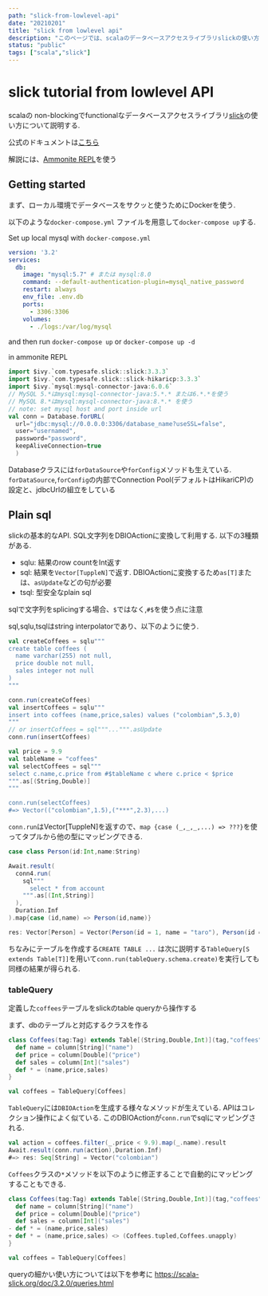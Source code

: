 ```yaml
---
path: "slick-from-lowlevel-api"
date: "20210201"
title: "slick from lowlevel api"
description: "このページでは、scalaのデータベースアクセスライブラリslickの使い方をlow level apiから説明します"
status: "public"
tags: ["scala","slick"]
---
```

# slick tutorial from lowlevel API

scalaの non-blockingでfunctionalなデータベースアクセスライブラリ[slick](https://scala-slick.org/)の使い方について説明する.

公式のドキュメントは[こちら](https://scala-slick.org/doc/3.3.3/introduction.html)

解説には、[Ammonite REPL](httpss://ammonite.io)を使う

## Getting started
まず、ローカル環境でデータベースをサクッと使うためにDockerを使う.

以下のような`docker-compose.yml` ファイルを用意して`docker-compose up`する.


Set up local mysql with `docker-compose.yml`

```yaml
version: '3.2'
services:
  db:
    image: "mysql:5.7" # または mysql:8.0
    command: --default-authentication-plugin=mysql_native_password
    restart: always
    env_file: .env.db
    ports:
      - 3306:3306
    volumes:
      - ./logs:/var/log/mysql
```
and then run `docker-compose up` or `docker-compose up -d`


in ammonite REPL

```scala
import $ivy.`com.typesafe.slick::slick:3.3.3`
import $ivy.`com.typesafe.slick::slick-hikaricp:3.3.3`
import $ivy.`mysql:mysql-connector-java:6.0.6`
// MySQL 5.*はmysql:mysql-connector-java:5.*.* または6.*.*を使う
// MySQL 8.*はmysql:mysql-connector-java:8.*.* を使う 
// note: set mysql host and port inside url
val conn = Database.forURL(
  url="jdbc:mysql://0.0.0.0:3306/database_name?useSSL=false",
  user="usernamed",
  password="password",
  keepAliveConnection=true
  ) 

```
Databaseクラスには`forDataSource`や`forConfig`メソッドも生えている.
`forDataSource`,`forConfig`の内部でConnection Pool(デフォルトはHikariCP)の設定と、jdbcUrlの組立をしている


## Plain sql

slickの基本的なAPI. SQL文字列をDBIOActionに変換して利用する. 以下の3種類がある.

- sqlu: 結果のrow countをInt返す
- sql: 結果を`Vector[TuppleN]`で返す. DBIOActionに変換するため`as[T]`または、`asUpdate`などの句が必要
- tsql: 型安全なplain sql

sqlで文字列をsplicingする場合、`$`ではなく,`#$`を使う点に注意

sql,sqlu,tsqlはstring interpolatorであり、以下のように使う.
```scala
val createCoffees = sqlu"""
create table coffees (
  name varchar(255) not null,
  price double not null,
  sales integer not null
)
"""

conn.run(createCoffees)
val insertCoffees = sqlu"""
insert into coffees (name,price,sales) values ("colombian",5.3,0)
"""
// or insertCoffees = sql"""...""".asUpdate
conn.run(insertCoffees)

val price = 9.9
val tableName = "coffees" 
val selectCoffees = sql"""
select c.name,c.price from #$tableName c where c.price < $price
""".as[(String,Double)]
"""

conn.run(selectCoffees)
#=> Vector(("colombian",1.5),("***",2.3),...)
```
``conn.run``はVector[TuppleN]を返すので、`map {case (_,_,_,...) => ???}`を使ってタプルから他の型にマッピングできる.

```scala
case class Person(id:Int,name:String)

Await.result(
  conn4.run(
    sql"""
      select * from account
    """.as[(Int,String)]
  ),
  Duration.Inf
).map{case (id,name) => Person(id,name)} 

res: Vector[Person] = Vector(Person(id = 1, name = "taro"), Person(id = 2, name = "hanako"))
```

ちなみにテーブルを作成する`CREATE TABLE ...` は次に説明する`TableQuery[S extends Table[T]]`を用いて`conn.run(tableQuery.schema.create)`を実行しても同様の結果が得られる.

### tableQuery
定義した`coffees`テーブルをslickのtable queryから操作する

まず、dbのテーブルと対応するクラスを作る
```scala
class Coffees(tag:Tag) extends Table[(String,Double,Int)](tag,"coffees"){
  def name = column[String]("name")
  def price = column[Double]("price")
  def sales = column[Int]("sales")
  def * = (name,price,sales)
}

val coffees = TableQuery[Coffees]

```

`TableQuery`には`DBIOAction`を生成する様々なメソッドが生えている. APIはコレクション操作によく似ている.
このDBIOActionが`conn.run`でsqlにマッピングされる.

```scala
val action = coffees.filter(_.price < 9.9).map(_.name).result
Await.result(conn.run(action),Duration.Inf)
#=> res: Seq[String] = Vector("colombian")

```

`Coffees`クラスの`*`メソッドを以下のように修正することで自動的にマッピングすることもできる.

```diff:test.scala
class Coffees(tag:Tag) extends Table[(String,Double,Int)](tag,"coffees"){
  def name = column[String]("name")
  def price = column[Double]("price")
  def sales = column[Int]("sales")
- def * = (name,price,sales)
+ def * = (name,price,sales) <> (Coffees.tupled,Coffees.unapply)
}

val coffees = TableQuery[Coffees]

```

queryの細かい使い方については以下を参考に
https://scala-slick.org/doc/3.2.0/queries.html
